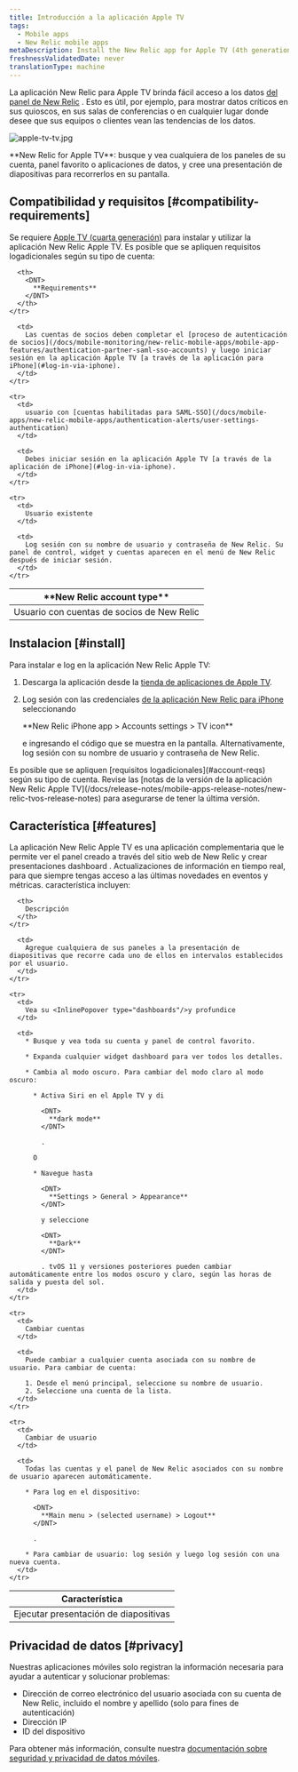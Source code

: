```yaml
---
title: Introducción a la aplicación Apple TV
tags:
  - Mobile apps
  - New Relic mobile apps
metaDescription: Install the New Relic app for Apple TV (4th generation) to display your data on your kiosks or in your conference rooms.
freshnessValidatedDate: never
translationType: machine
---
```


La aplicación New Relic para Apple TV brinda fácil acceso a los datos [del panel de New Relic](/docs/query-your-data/explore-query-data/dashboards/introduction-dashboards) . Esto es útil, por ejemplo, para mostrar datos críticos en sus quioscos, en sus salas de conferencias o en cualquier lugar donde desee que sus equipos o clientes vean las tendencias de los datos.

<img
  title="apple-tv-tv.jpg"
  alt="apple-tv-tv.jpg"
  src="/images/mobile-apps_screenshot-full_Apple-TV-dashboard.webp"
/>

<figcaption>
  <DNT>**New Relic for Apple TV**</DNT>: busque y vea cualquiera de los paneles de su cuenta, panel favorito o aplicaciones de datos, y cree una presentación de diapositivas para recorrerlos en su pantalla.
</figcaption>

## Compatibilidad y requisitos [#compatibility-requirements]

Se requiere [Apple TV (cuarta generación)](https://www.apple.com/apple-tv-4k/) para instalar y utilizar la aplicación New Relic Apple TV. Es posible que se apliquen requisitos logadicionales según su tipo de cuenta:

<table id="account-reqs">
  <thead>
    <tr>
      <th width={300}>
        <DNT>
          **New Relic account type**
        </DNT>
      </th>

      <th>
        <DNT>
          **Requirements**
        </DNT>
      </th>
    </tr>
  </thead>

  <tbody>
    <tr>
      <td>
        Usuario con cuentas de socios de New Relic
      </td>

      <td>
        Las cuentas de socios deben completar el [proceso de autenticación de socios](/docs/mobile-monitoring/new-relic-mobile-apps/mobile-app-features/authentication-partner-saml-sso-accounts) y luego iniciar sesión en la aplicación Apple TV [a través de la aplicación para iPhone](#log-in-via-iphone).
      </td>
    </tr>

    <tr>
      <td>
        usuario con [cuentas habilitadas para SAML-SSO](/docs/mobile-apps/new-relic-mobile-apps/authentication-alerts/user-settings-authentication)
      </td>

      <td>
        Debes iniciar sesión en la aplicación Apple TV [a través de la aplicación de iPhone](#log-in-via-iphone).
      </td>
    </tr>

    <tr>
      <td>
        Usuario existente
      </td>

      <td>
        Log sesión con su nombre de usuario y contraseña de New Relic. Su panel de control, widget y cuentas aparecen en el menú de New Relic después de iniciar sesión.
      </td>
    </tr>
  </tbody>
</table>

## Instalacion [#install]

Para instalar e log en la aplicación New Relic Apple TV:

1. Descarga la aplicación desde la [tienda de aplicaciones de Apple TV](https://support.apple.com/guide/tv/find-apps-atvb5a7dd799/tvos).

2. Log sesión con las credenciales [de la aplicación New Relic para iPhone](/docs/mobile-apps/new-relic-mobile-apps/ios-app/introduction-ios-mobile-app) seleccionando

   <DNT>
     **New Relic iPhone app > Accounts settings > TV icon**
   </DNT>

   e ingresando el código que se muestra en la pantalla. Alternativamente, log sesión con su nombre de usuario y contraseña de New Relic.

<Callout variant="important">
  Es posible que se apliquen [requisitos logadicionales](#account-reqs) según su tipo de cuenta. Revise las [notas de la versión de la aplicación New Relic Apple TV](/docs/release-notes/mobile-apps-release-notes/new-relic-tvos-release-notes) para asegurarse de tener la última versión.
</Callout>

## Característica [#features]

La aplicación New Relic Apple TV es una aplicación complementaria que le permite ver el panel creado a través del sitio web de New Relic y crear presentaciones dashboard . Actualizaciones de información en tiempo real, para que siempre tengas acceso a las últimas novedades en eventos y métricas. característica incluyen:

<table>
  <thead>
    <tr>
      <th width={200}>
        Característica
      </th>

      <th>
        Descripción
      </th>
    </tr>
  </thead>

  <tbody>
    <tr>
      <td>
        Ejecutar presentación de diapositivas
      </td>

      <td>
        Agregue cualquiera de sus paneles a la presentación de diapositivas que recorre cada uno de ellos en intervalos establecidos por el usuario.
      </td>
    </tr>

    <tr>
      <td>
        Vea su <InlinePopover type="dashboards"/>y profundice
      </td>

      <td>
        * Busque y vea toda su cuenta y panel de control favorito.

        * Expanda cualquier widget dashboard para ver todos los detalles.

        * Cambia al modo oscuro. Para cambiar del modo claro al modo oscuro:

          * Activa Siri en el Apple TV y di

            <DNT>
              **dark mode**
            </DNT>

            .

          O

          * Navegue hasta

            <DNT>
              **Settings > General > Appearance**
            </DNT>

            y seleccione

            <DNT>
              **Dark**
            </DNT>

            . tvOS 11 y versiones posteriores pueden cambiar automáticamente entre los modos oscuro y claro, según las horas de salida y puesta del sol.
      </td>
    </tr>

    <tr>
      <td>
        Cambiar cuentas
      </td>

      <td>
        Puede cambiar a cualquier cuenta asociada con su nombre de usuario. Para cambiar de cuenta:

        1. Desde el menú principal, seleccione su nombre de usuario.
        2. Seleccione una cuenta de la lista.
      </td>
    </tr>

    <tr>
      <td>
        Cambiar de usuario
      </td>

      <td>
        Todas las cuentas y el panel de New Relic asociados con su nombre de usuario aparecen automáticamente.

        * Para log en el dispositivo:

          <DNT>
            **Main menu > (selected username) > Logout**
          </DNT>

          .

        * Para cambiar de usuario: log sesión y luego log sesión con una nueva cuenta.
      </td>
    </tr>
  </tbody>
</table>

## Privacidad de datos [#privacy]

Nuestras aplicaciones móviles solo registran la información necesaria para ayudar a autenticar y solucionar problemas:

* Dirección de correo electrónico del usuario asociada con su cuenta de New Relic, incluido el nombre y apellido (solo para fines de autenticación)
* Dirección IP
* ID del dispositivo

Para obtener más información, consulte nuestra [documentación sobre seguridad y privacidad de datos móviles](/docs/mobile-monitoring/new-relic-mobile/get-started/security-mobile-apps).
